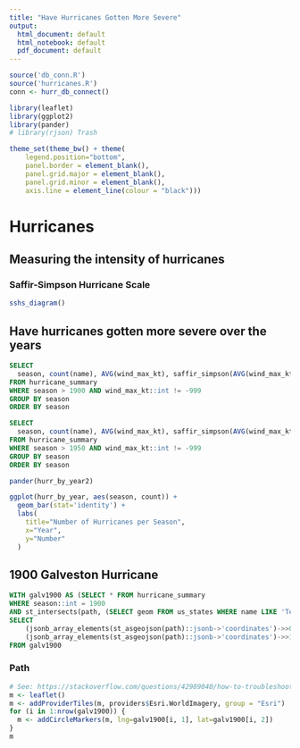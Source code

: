 ```yaml
---
title: "Have Hurricanes Gotten More Severe"
output:
  html_document: default
  html_notebook: default
  pdf_document: default
---
```


```r
source('db_conn.R')
source('hurricanes.R')
conn <- hurr_db_connect()

library(leaflet)
library(ggplot2)
library(pander)
# library(rjson) Trash
```

```r
theme_set(theme_bw() + theme(
    legend.position="bottom",
    panel.border = element_blank(),
    panel.grid.major = element_blank(),
    panel.grid.minor = element_blank(),
    axis.line = element_line(colour = "black")))
```

# Hurricanes
## Measuring the intensity of hurricanes
### Saffir-Simpson Hurricane Scale

```r
sshs_diagram()
```

## Have hurricanes gotten more severe over the years
```sql
SELECT
  season, count(name), AVG(wind_max_kt), saffir_simpson(AVG(wind_max_kt))
FROM hurricane_summary
WHERE season > 1900 AND wind_max_kt::int != -999
GROUP BY season
ORDER BY season
```

```sql
SELECT
  season, count(name), AVG(wind_max_kt), saffir_simpson(AVG(wind_max_kt))
FROM hurricane_summary
WHERE season > 1950 AND wind_max_kt::int != -999
GROUP BY season
ORDER BY season
```

```r
pander(hurr_by_year2)
```

```r
ggplot(hurr_by_year, aes(season, count)) +
  geom_bar(stat='identity') +
  labs(
    title="Number of Hurricanes per Season",
    x="Year",
    y="Number"
  )
```

## 1900 Galveston Hurricane
```sql
WITH galv1900 AS (SELECT * FROM hurricane_summary
WHERE season::int = 1900
AND st_intersects(path, (SELECT geom FROM us_states WHERE name LIKE 'Texas')))
SELECT
    (jsonb_array_elements(st_asgeojson(path)::jsonb->'coordinates')->>0)::float AS lon,
    (jsonb_array_elements(st_asgeojson(path)::jsonb->'coordinates')->>1)::float AS lat
FROM galv1900
```

### Path
```r
# See: https://stackoverflow.com/questions/42989040/how-to-troubleshoot-missing-osm-tiles-in-leaflet-html-widget
m <- leaflet()
m <- addProviderTiles(m, providers$Esri.WorldImagery, group = "Esri")
for (i in 1:nrow(galv1900)) {
  m <- addCircleMarkers(m, lng=galv1900[i, 1], lat=galv1900[i, 2])
}
m
```

